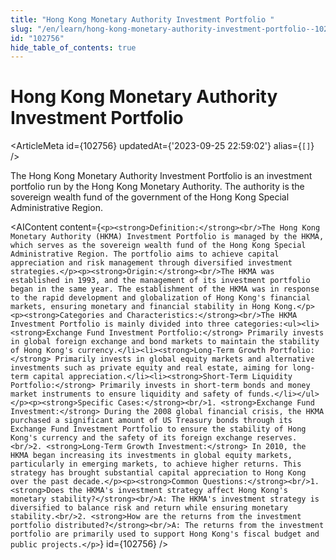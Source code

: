 ```yaml
---
title: "Hong Kong Monetary Authority Investment Portfolio "
slug: "/en/learn/hong-kong-monetary-authority-investment-portfolio--102756"
id: "102756"
hide_table_of_contents: true
---
```



# Hong Kong Monetary Authority Investment Portfolio 

<ArticleMeta id={102756} updatedAt={'2023-09-25 22:59:02'} alias={`[]`} />
<div className='border-solid border-b border-t-0 my-4 border-[var(--ifm-color-gray-300)]' />

The Hong Kong Monetary Authority Investment Portfolio is an investment portfolio run by the Hong Kong Monetary Authority. The authority is the sovereign wealth fund of the government of the Hong Kong Special Administrative Region.

<AIContent content={`<p><strong>Definition:</strong><br/>The Hong Kong Monetary Authority (HKMA) Investment Portfolio is managed by the HKMA, which serves as the sovereign wealth fund of the Hong Kong Special Administrative Region. The portfolio aims to achieve capital appreciation and risk management through diversified investment strategies.</p><p><strong>Origin:</strong><br/>The HKMA was established in 1993, and the management of its investment portfolio began in the same year. The establishment of the HKMA was in response to the rapid development and globalization of Hong Kong's financial markets, ensuring monetary and financial stability in Hong Kong.</p><p><strong>Categories and Characteristics:</strong><br/>The HKMA Investment Portfolio is mainly divided into three categories:<ul><li><strong>Exchange Fund Investment Portfolio:</strong> Primarily invests in global foreign exchange and bond markets to maintain the stability of Hong Kong's currency.</li><li><strong>Long-Term Growth Portfolio:</strong> Primarily invests in global equity markets and alternative investments such as private equity and real estate, aiming for long-term capital appreciation.</li><li><strong>Short-Term Liquidity Portfolio:</strong> Primarily invests in short-term bonds and money market instruments to ensure liquidity and safety of funds.</li></ul></p><p><strong>Specific Cases:</strong><br/>1. <strong>Exchange Fund Investment:</strong> During the 2008 global financial crisis, the HKMA purchased a significant amount of US Treasury bonds through its Exchange Fund Investment Portfolio to ensure the stability of Hong Kong's currency and the safety of its foreign exchange reserves.<br/>2. <strong>Long-Term Growth Investment:</strong> In 2010, the HKMA began increasing its investments in global equity markets, particularly in emerging markets, to achieve higher returns. This strategy has brought substantial capital appreciation to Hong Kong over the past decade.</p><p><strong>Common Questions:</strong><br/>1. <strong>Does the HKMA's investment strategy affect Hong Kong's monetary stability?</strong><br/>A: The HKMA's investment strategy is diversified to balance risk and return while ensuring monetary stability.<br/>2. <strong>How are the returns from the investment portfolio distributed?</strong><br/>A: The returns from the investment portfolio are primarily used to support Hong Kong's fiscal budget and public projects.</p>`} id={102756} />
